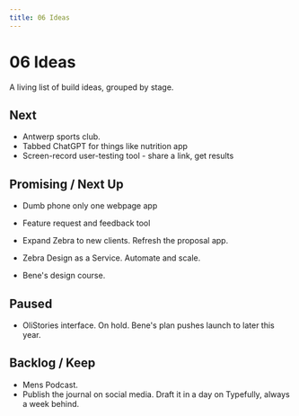 ```yaml
---
title: 06 Ideas
---
```


# 06 Ideas

A living list of build ideas, grouped by stage.

## Next

- Antwerp sports club.
- Tabbed ChatGPT for things like nutrition app 
- Screen-record user-testing tool - share a link, get results 

## Promising / Next Up

- Dumb phone only one webpage app 
- Feature request and feedback tool 

- Expand Zebra to new clients. Refresh the proposal app.
- Zebra Design as a Service. Automate and scale.
- Bene's design course.

## Paused

- OliStories interface. On hold. Bene's plan pushes launch to later this year.

## Backlog / Keep

- Mens Podcast.
- Publish the journal on social media. Draft it in a day on Typefully, always a week behind. 